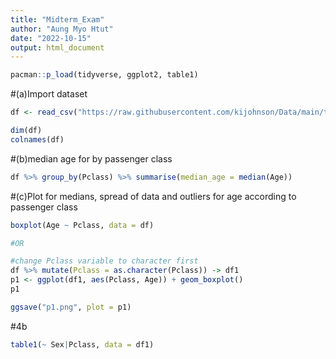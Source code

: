 ```yaml
---
title: "Midterm_Exam"
author: "Aung Myo Htut"
date: "2022-10-15"
output: html_document
---
```


```r
pacman::p_load(tidyverse, ggplot2, table1)
```

#(a)Import dataset
```r
df <- read_csv("https://raw.githubusercontent.com/kijohnson/Data/main/titanic.csv")
```

```r
dim(df)
colnames(df)
```

#(b)median age for by passenger class
```r
df %>% group_by(Pclass) %>% summarise(median_age = median(Age)) 
```

#(c)Plot for medians, spread of data and outliers for age according to passenger class
```r
boxplot(Age ~ Pclass, data = df)

#OR

#change Pclass variable to character first
df %>% mutate(Pclass = as.character(Pclass)) -> df1
p1 <- ggplot(df1, aes(Pclass, Age)) + geom_boxplot()
p1

ggsave("p1.png", plot = p1)
```
#4b
```r
table1(~ Sex|Pclass, data = df1)
```

